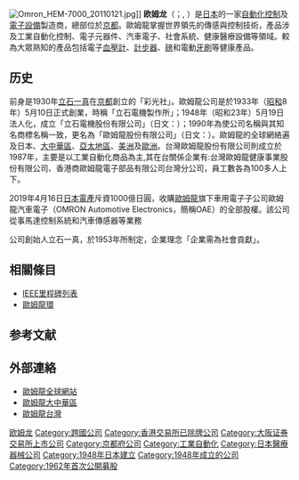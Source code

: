 {{Infobox company
| company_name = 欧姆龙
| company_name_en = 
| company_type = 公開上市{{Tyo|6645}}
| company_logo = [[File:OMRON_Logo.svg|200px]]
| company_slogan = 企業需為社會貢獻
| fate = 
| foundation = 1948年5月10日
| defunct = 
| location = {{JAP}}[[京都府|京都府]][[京都市|京都市]][[下京区|下京区]]塩小路通堀川東入南不動堂町801
| area_served = 跨國
| key_people = [[山田義仁|山田義仁]] 社長
| num_employees = 4,741人 (2019)
| revenue = {{profit}}8,594億日圓 (2019)
| net_income = {{profit}} 543億日圓（2019）
| industry = 輕工業
| products = 提款機、醫療器材、電路板、控制器
| homepage = [http://www.omron.co.jp/ Omron]
}}
{{japanese|オムロン|romaji=Omuron}}
[[File:Omron_HEM-7000_20110121.jpg|thumb]]]]
'''欧姆龙'''（{{lang-en|Omron}}；{{lang-ja|オムロン}}, {{tyo|6645}}）是[[日本|日本]]的一家[[自動化控制|自動化控制]]及[[電子設備|電子設備]]製造商，總部位於[[京都|京都]]。歐姆龍掌握世界領先的傳感與控制技術，產品涉及工業自動化控制、電子元器件、汽車電子、社會系統、健康醫療設備等領域。較為大眾熟知的產品包括電子[[血壓計|血壓計]]、[[計步器|計步器]]、[[秤|磅]]和電動[[牙刷|牙刷]]等健康產品。

==历史==
前身是1930年[[立石一真|立石一真]]在[[京都|京都]]創立的「彩光社」。歐姆龍公司是於1933年（[[昭和|昭和]]8年）5月10日正式創業，時稱「立石電機製作所」；1948年（昭和23年）5月19日法人化，成立「立石電機股份有限公司」（日文：{{lang|ja|立石電機株式会社}}）；1990年為使公司名稱與其知名商標名稱一致，更名為「歐姆龍股份有限公司」（日文：{{lang|ja|オムロン株式会社}}）。歐姆龍的全球網絡遍及日本、[[大中華區|大中華區]]、[[亞太地區|亞太地區]]、[[美洲|美洲]]及[[歐洲|歐洲]]。台灣歐姆龍股份有限公司則成立於1987年，主要是以工業自動化商品為主,其在台關係企業有:台灣歐姆龍健康事業股份有限公司、香港商歐姆龍電子部品有限公司台灣分公司，員工數各為100多人上下。 

2019年4月16日[[日本電產|日本電產]]斥資1000億日圓，收購[[歐姆龍|歐姆龍]]旗下車用電子子公司歐姆龍汽車電子（OMRON Automotive Electronics，簡稱OAE）的全部股權。該公司從事馬達控制系統和汽車傳感器等業務

公司創始人立石一真，於1953年所制定，企業理念「企業需為社會貢獻」。

==相關條目==
*[[IEEE里程碑列表|IEEE里程碑列表]]
*[[歐姆龍環|歐姆龍環]]

==参考文献==
{{reflist}}

==外部連絡==
*[https://web.archive.org/web/20200513103504/https://www.omron.com/ 歐姆龍全球網站]
*[http://www.omron.com.cn/ 歐姆龍大中華區]
*[http://www.omron.com.tw/ 歐姆龍台灣] {{Wayback|url=http://www.omron.com.tw/ |date=20070629174315 }}

{{日本电子工业}}
[[Category:欧姆龙|]]
[[Category:跨國公司|Category:跨國公司]]
[[Category:香港交易所已除牌公司|Category:香港交易所已除牌公司]]
[[Category:大阪证券交易所上市公司|Category:大阪证券交易所上市公司]]
[[Category:京都府公司|Category:京都府公司]]
[[Category:工業自動化|Category:工業自動化]]
[[Category:日本醫療器械公司|Category:日本醫療器械公司]]
[[Category:1948年日本建立|Category:1948年日本建立]]
[[Category:1948年成立的公司|Category:1948年成立的公司]]
[[Category:1962年首次公開募股|Category:1962年首次公開募股]]